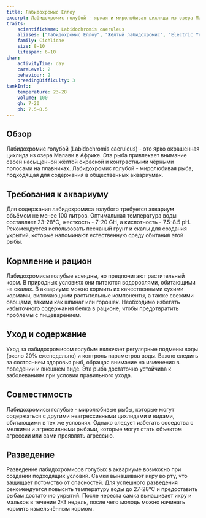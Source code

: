 ```yaml
---
title: Лабидохромис Еллоу
excerpt: Лабидохромис голубой - яркая и миролюбивая цихлида из озера Малави, известная своей жёлтой окраской и миролюбивым характером. Отличный выбор для начинающих аквариумистов.
traits:
    scientificName: Labidochromis caeruleus
    aliases: ["Лабидохромис Еллоу", "Жёлтый лабидохромис", "Electric Yellow Cichlid"]
    family: Cichlidae
    size: 8-10
    lifespan: 6-10
char:
    activityTime: day
    careLevel: 2
    behaviour: 2
    breedingDifficulty: 3
tankInfo:
    temperature: 23-28
    volume: 100
    gh: 7-20
    ph: 7.5-8.5
---
```


## Обзор
Лабидохромис голубой (Labidochromis caeruleus) - это ярко окрашенная цихлида из озера Малави в Африке. Эта рыба привлекает внимание своей насыщенной жёлтой окраской и контрастными чёрными полосами на плавниках. Лабидохромис голубой - миролюбивая рыба, подходящая для содержания в общественных аквариумах.

## Требования к аквариуму
Для содержания лабидохромиса голубого требуется аквариум объёмом не менее 100 литров. Оптимальная температура воды составляет 23-28°C, жесткость - 7-20 GH, а кислотность - 7.5-8.5 pH. Рекомендуется использовать песчаный грунт и скалы для создания укрытий, которые напоминают естественную среду обитания этой рыбы.

## Кормление и рацион
Лабидохромисы голубые всеядны, но предпочитают растительный корм. В природных условиях они питаются водорослями, обитающими на скалах. В аквариуме можно кормить их качественными сухими кормами, включающими растительные компоненты, а также свежими овощами, такими как шпинат или горошек. Необходимо избегать избыточного содержания белка в рационе, чтобы предотвратить проблемы с пищеварением.

## Уход и содержание
Уход за лабидохромисом голубым включает регулярные подмены воды (около 20% еженедельно) и контроль параметров воды. Важно следить за состоянием здоровья рыб, обращая внимание на изменения в поведении и внешнем виде. Эта рыба достаточно устойчива к заболеваниям при условии правильного ухода.

## Совместимость
Лабидохромисы голубые - миролюбивые рыбы, которые могут содержаться с другими неагрессивными цихлидами и видами, обитающими в тех же условиях. Однако следует избегать соседства с мелкими и агрессивными рыбами, которые могут стать объектом агрессии или сами проявлять агрессию.

## Разведение
Разведение лабидохромисов голубых в аквариуме возможно при создании подходящих условий. Самки вынашивают икру во рту, что защищает потомство от опасностей. Для успешного разведения рекомендуется повысить температуру воды до 27-28°C и предоставить рыбам достаточно укрытий. После нереста самка вынашивает икру и мальков в течение 2-3 недель, после чего молодь можно начинать кормить измельчённым кормом.
